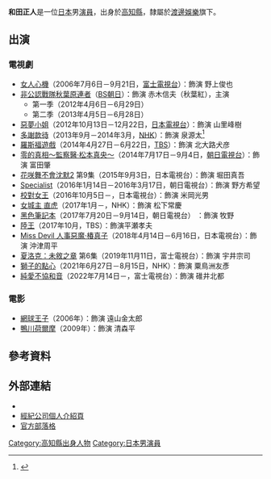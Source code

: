 {{noteTA|1=zh-cn:0米;zh-hk:0米;zh-tw:0公尺}}
{{艺人
| 类型 = 男演员
| 图片 =
| 外文名 = {{lang|ja|和田 正人<br/>（わだ まさと）}}
| 羅馬拼音 = Wada Masato
| 國籍 = {{JPN}}
| 出生日期 = {{birth_date_and_age|1979|8|25}}
| 出生地點 = {{JPN}}[[高知縣|高知縣]][[土佐郡|土佐郡]][[土佐町|土佐町]]
| 職業 = [[演員|演員]]
| 活躍年代 = 2004年至今
| 代表作 = 
| 出道作 = 
| 經紀公司 = [[渡邊娛樂|渡邊娛樂]]
| imdb = 2487580
| 官方網站 = {{Official|http://ameblo.jp/masato-wada-we/}}
}}
{{Infobox sportsperson
| name                      =和田正人
| image                     =
| real_name                 =
| romanizedname             =Wada Masato
| birth_name                =
| nationality               ={{JPN}}
| national_team             ={{JPN}}
| ethnicity                 =
| hometown                  =
| citizenship               =
| birth_date                ={{Birth date and age|year=1979|month=8|day=25}}
| birth_place               ={{JPN}}高知縣
| death_date                =
| death_place               =
| resting_place             =
| resting_place_coordinates =
| monuments                 =
| residence                 ={{JPN}}高知縣
| education                 =日本大學
| alma_mater                =高知縣立高知工業高等學校<br/>日本大學
| occupation                =演員（2004年－）
| years_active              =1999年－
| agent                     =渡邊娛樂
| height                    ={{height|m=1.71}}
| weight                    ={{weight|kg=55}}
| spouse                    =
| website                   =
| country                   ={{JPN}}
| sport                     =田徑
| event                     =長跑
| collegeteam               =日本大學陸上競技部
| turnedpro                 =
| retired                   =
| worlds=
| regionals=
| nationals=
{{ubl
|'''2001年日本學生陸上競技種目別選手權大會男子組'''：5000公尺第22名
}}
| olympics=
| highestranking=
| pb=
{{ubl
|'''5000公尺'''：14分00.13秒 （2001年）
|'''10000公尺'''：28分56.08秒 （2000年）
|'''半程馬拉松'''：1小時02分24秒 （2003年）
|'''馬拉松'''：2小時57分59秒 （2008年）
}}
| medaltemplates=
| updated=2021年2月28日
}}
'''和田正人'''{{BD|1979年|8月25日||}}是一位[[日本|日本]]男[[演員|演員]]，出身於[[高知縣|高知縣]]，隸屬於[[渡邊娛樂|渡邊娛樂]]旗下。

== 出演 ==
=== 電視劇 ===
* [[女人心機|女人心機]]（2006年7月6日－9月21日，[[富士電視台|富士電視台]]）：飾演 野上俊也
* [[非公認戰隊秋葉原連者|非公認戰隊秋葉原連者]]（[[BS朝日|BS朝日]]）：飾演 赤木信夫（秋葉紅），主演
** 第一季（2012年4月6日－6月29日）
** 第二季（2013年4月5日－6月28日）
* [[惡夢小姐|惡夢小姐]]（2012年10月13日－12月22日，[[日本電視台|日本電視台]]）：飾演 山里峰樹
* [[多謝款待|多謝款待]]（2013年9月－2014年3月，[[日本放送協會|NHK]]）：飾演 泉源太<ref>{{cite web |url=http://www.sponichi.co.jp/entertainment/news/2014/04/19/kiji/K20140419008001740.html |language=ja |title=<span lang="ja">「ごちそうさん」“源ちゃん”和田正人、主演舞台で脚力発揮</span> |publisher=[[體育日本|體育日本]] |date=2014-04-19 |accessdate=2014-05-11 |archive-date=2020-09-23 |archive-url=https://web.archive.org/web/20200923154203/https://www.sponichi.co.jp/entertainment/news/2014/04/19/kiji/K20140419008001740.html |dead-url=no }}</ref>
* [[羅斯福遊戲|羅斯福遊戲]]（2014年4月27日－6月22日，[[TBS電視台|TBS]]）：飾演 北大路犬彦
* [[零的真相〜監察醫·松本真央〜|零的真相〜監察醫·松本真央〜]]（2014年7月17日－9月4日，[[朝日電視台|朝日電視台]]）：飾演 富田肇
* [[花咲舞不會沈默|花咲舞不會沈默2]] 第9集（2015年9月3日，日本電視台）：飾演 堀田真吾
* [[Specialist|Specialist]]（2016年1月14日－2016年3月17日，朝日電視台）：飾演 野方希望
* [[校閱女孩#連續劇|校對女王]]（2016年10月5日－，日本電視台）：飾演 米岡光男
* [[女城主_直虎|女城主 直虎]]（2017年1月－，NHK）：飾演 松下常慶
* [[黑色筆記本|黑色筆記本]]（2017年7月20日－9月14日，朝日電視台） ：飾演 牧野
* [[陸王|陸王]]（2017年10月，TBS）：飾演平瀬孝夫
* [[Miss_Devil_人事惡魔·椿真子|Miss Devil 人事惡魔·椿真子]]（2018年4月14日－6月16日，日本電視台）：飾演 沖津周平
* [[夏洛克：未敘之章|夏洛克：未敘之章]] 第6集（2019年11月11日，富士電視台）：飾演 宇井宗司
* [[獅子的點心|獅子的點心]]（2021年6月27日－8月15日，NHK）：飾演 粟鳥洲友彥
* [[純愛不協和音|純愛不協和音]]（2022年7月14日－，富士電視台）：飾演 碓井北都

=== 電影 ===
* [[網球王子#真人版電影|網球王子]]（2006年）：飾演 遠山金太郎
* [[鴨川荷爾摩#電影版|鴨川荷爾摩]]（2009年）：飾演 清森平

== 參考資料 ==
{{Reflist}}

== 外部連結 ==
* {{IAAF name|188337}}
* [http://www.watanabepro.co.jp/mypage/10000020/ 經紀公司個人介紹頁]{{ja icon}}
* [http://ameblo.jp/masato-wada-we/ 官方部落格]{{ja icon}}

{{DEFAULTSORT:Wada Masato}}
[[Category:高知縣出身人物|Category:高知縣出身人物]]
[[Category:日本男演員|Category:日本男演員]]